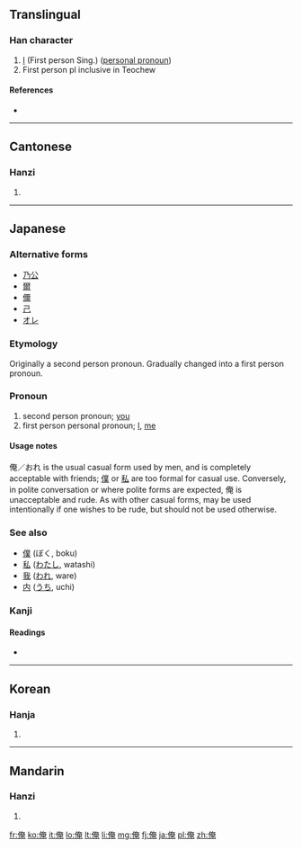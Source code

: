 ==Translingual==

===Han character===
{{Han char|rn=9|rad=人|as=08|sn=10|four=2421<sub>6</sub>|canj=人大中山 (OKLU)|ids=⿰[[亻]][[奄]]}}

# [[I]] (First person Sing.) ([[personal pronoun]])
# First person pl inclusive in Teochew

====References====
* {{Han ref|kx=0106.210|dkj=00736|dj=0227.040|hdz=10173.020|uh=4FFA|ud=20474|bh=ADCD|bd=44493}}

----

==Cantonese==

===Hanzi===
{{yue-hanzi|jyut=|y=yim3}}

# {{defn|lang=yue|sort=人08}}

----

==Japanese==

===Alternative forms===
* [[乃公]]
* [[爾]]
* [[儞]]
* [[己]]
* [[オレ]]

===Etymology===
Originally a second person pronoun. Gradually changed into a first person pronoun.

===Pronoun===
{{ja-pos|k|pronoun|hira=おれ|rom=ore}}
# second person pronoun; [[you]]
# first person personal pronoun; [[I]], [[me]]

====Usage notes====
俺／おれ is the usual casual form used by men, and is completely acceptable with friends; [[僕]] or [[私]] are too formal for casual use. Conversely, in polite conversation or where polite forms are expected, 俺 is unacceptable and rude. As with other casual forms, may be used intentionally if one wishes to be rude, but should not be used otherwise.

===See also===
* [[僕]] (ぼく, boku) {{qualifier|generally used by males}}
* [[私]] ([[わたし]], watashi)
* [[我]] ([[われ]], ware)
* [[内]] ([[うち]], uchi) {{qualifier|female, Kansai}}

===Kanji===
{{ja-kanji|grade=|rs=人08}}

====Readings====
* {{ja-readings|on=[[えん]] (en)|kun=[[おれ]] (ore)}}

----

==Korean==

===Hanja===
{{ko-hanja|hangeul=[[엄]], [[업]]|rv=eom, eop|mr=ŏm, ŏp}}

# {{defn|lang=ko|sort=人08}}

----

==Mandarin==

===Hanzi===
{{cmn-hanzi|pin=[[ǎn]] ([[an3]])|wg=an<sup>3</sup>}}

# {{defn|lang=cmn|sort=人08}}

[[fr:俺]]
[[ko:俺]]
[[it:俺]]
[[lo:俺]]
[[lt:俺]]
[[li:俺]]
[[mg:俺]]
[[fj:俺]]
[[ja:俺]]
[[pl:俺]]
[[zh:俺]]